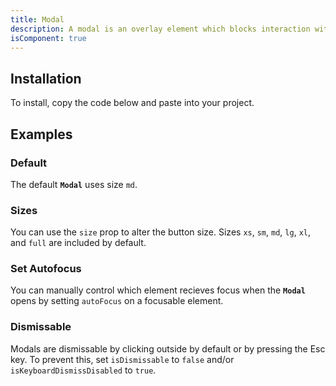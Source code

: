 ```yaml
---
title: Modal
description: A modal is an overlay element which blocks interaction with elements outside it.
isComponent: true
---
```


## Installation

To install, copy the code below and paste into your project.

<ComponentSource src="../../packages/ui/src/modal.tsx" />

## Examples

### Default

The default **`Modal`** uses size `md`.

<ComponentExample name="modal" story="default" />

### Sizes

You can use the `size` prop to alter the button size. Sizes `xs`, `sm`, `md`, `lg`, `xl`, and `full` are included by default.

<ComponentExample name="modal" story="sizes" />

### Set Autofocus

You can manually control which element recieves focus when the **`Modal`** opens by setting `autoFocus` on a focusable element.

<ComponentExample name="modal" story="set-autofocus" />

### Dismissable

Modals are dismissable by clicking outside by default or by pressing the <kdb>Esc</kdb> key. To prevent this, set `isDismissable` to `false` and/or `isKeyboardDismissDisabled` to `true`.

<ComponentExample name="modal" story="dismissable-false" />
